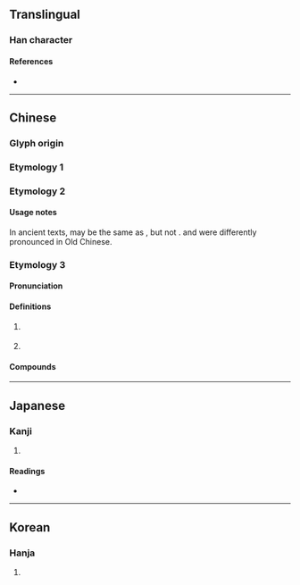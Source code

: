 {{character info/new}}
{{also|幷|並|併|开|倂}}
==Translingual==

===Han character===
{{Han char|rn=51|rad=干|as=05|sn=8|four=80441|canj=TT,XTT|ids=⿱丷开,⿱䒑廾}}

====References====
* {{Han ref|kx=0340.031|dkj=09170|dj=0649.020|hdz=10242.060|uh=5E76|ud=24182|bh=A67D|bd=42621}}

----

==Chinese==

===Glyph origin===
{{Han etym}}

===Etymology 1===
{{zh-see|並||to be [[side by side]]; [[simultaneously]]; [[moreover]]}}

===Etymology 2===
{{zh-see|併||to [[combine]]}}

====Usage notes====
In ancient texts, {{lang|zh|并}} may be the same as {{och-l|併}}, but not {{och-l|並}}. {{lang|zh|並}} and {{lang|zh|併}} were differently pronounced in Old Chinese.

===Etymology 3===
{{zh-forms|alt=幷}}

====Pronunciation====
{{zh-pron
|m=bīng
|c=bing1
|mc=1
|oc=1,1
|cat=pn
}}

====Definitions====
{{zh-hanzi}}

# {{zh-div|州}} {{lb|zh|geography}} {{w|Bing Province}} {{gloss|province in ancient China}}
# {{zh-synonym|太原|[[Taiyuan]] City}}

====Compounds====
{{zh-der|fold=1|并州剪|并邦|并州|并州故鄉|并刀}}

----

==Japanese==
{{ja-kanji forms|并|幷}}

===Kanji===
{{ja-kanji|grade=|rs=干05|kyu=幷}}

# {{defn|lang=ja|sort=干05}}

====Readings====
* {{ja-readings|goon=[[ひょう]] (hyō), from [[ひゃう]]|kanon=[[へい]] (hei)|kun=[[あわせる]] (awaseru), [[ならぶ]] (narabu)}}

----

==Korean==

===Hanja===
{{ko-hanja|hangeul=병|rv=byeong|mr=pyŏng}}

# {{defn|lang=ko|sort=干05}}